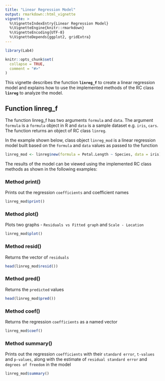 ```yaml
---
title: "Linear Regression Model"
output: rmarkdown::html_vignette
vignette: >
  %\VignetteIndexEntry{Linear Regression Model}
  %\VignetteEngine{knitr::rmarkdown}
  %\VignetteEncoding{UTF-8}
  %\VignetteDepends{ggplot2, gridExtra}
---
```


```r
library(Lab4)

knitr::opts_chunk$set(
  collapse = TRUE,
  comment = "#>"
)
```

This vignette describes the function **`linreg_f`** to create a linear regression model and explains how to use the implemented methods of the RC class **`linreg`** to analyze the model. 

## Function linreg_f

The function linreg_f has two arguments `formula` and `data`. The argument `formula` is a `formula` object in R and `data` is a sample dataset e.g. `iris`, `cars`. The function returns an object of RC class `linreg`. 

In the example shown below, class object `linreg_mod` is a linear regression model built based on the `formula` and `data` values as passed to the function

```r
linreg_mod <- linreg$new(formula = Petal.Length ~ Species, data = iris)
```

The results of the model can be viewed using the implemented RC class methods as shown in the following examples:

### Method print()

Prints out the regression `coefficients` and coefficient names
```r
linreg_mod$print()
```

### Method plot()

Plots two graphs - `Residuals vs Fitted graph` and `Scale - Location`

```r
linreg_mod$plot()
```

### Method resid()

Returns the vector of `residuals`

```r
head(linreg_mod$resid())
```

### Method pred()

Returns the `predicted` values

```r
head(linreg_mod$pred())
```

### Method coef()

Returns the regression `coefficients` as a named vector
    
```r
linreg_mod$coef()
```

### Method summary()

Prints out the regression `coefficients` with their `standard error`, `t-values` and `p-values`, along with the estimate of `residual standard error` and `degrees of freedom` in the model

```r
linreg_mod$summary()
```
